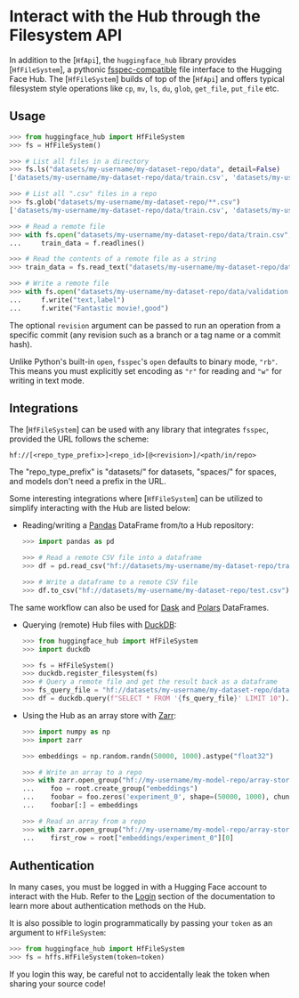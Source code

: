 # Interact with the Hub through the Filesystem API

In addition to the [`HfApi`], the `huggingface_hub` library provides [`HfFileSystem`], a pythonic [fsspec-compatible](https://filesystem-spec.readthedocs.io/en/latest/) file interface to the Hugging Face Hub. The [`HfFileSystem`] builds of top of the [`HfApi`] and offers typical filesystem style operations like `cp`, `mv`, `ls`, `du`, `glob`, `get_file`, `put_file` etc.

## Usage

```python
>>> from huggingface_hub import HfFileSystem
>>> fs = HfFileSystem()

>>> # List all files in a directory
>>> fs.ls("datasets/my-username/my-dataset-repo/data", detail=False)
['datasets/my-username/my-dataset-repo/data/train.csv', 'datasets/my-username/my-dataset-repo/data/test.csv']

>>> # List all ".csv" files in a repo
>>> fs.glob("datasets/my-username/my-dataset-repo/**.csv")
['datasets/my-username/my-dataset-repo/data/train.csv', 'datasets/my-username/my-dataset-repo/data/test.csv']

>>> # Read a remote file 
>>> with fs.open("datasets/my-username/my-dataset-repo/data/train.csv", "r") as f:
...     train_data = f.readlines()

>>> # Read the contents of a remote file as a string
>>> train_data = fs.read_text("datasets/my-username/my-dataset-repo/data/train.csv", revision="dev")

>>> # Write a remote file
>>> with fs.open("datasets/my-username/my-dataset-repo/data/validation.csv", "w") as f:
...     f.write("text,label")
...     f.write("Fantastic movie!,good")
```

The optional `revision` argument can be passed to run an operation from a specific commit (any revision such as a branch or a tag name or a commit hash).

Unlike Python's built-in `open`, `fsspec`'s `open` defaults to binary mode, `"rb"`. This means you must explicitly set encoding as `"r"` for reading and `"w"` for writing in text mode.

## Integrations

The [`HfFileSystem`] can be used with any library that integrates `fsspec`, provided the URL follows the scheme:

```
hf://[<repo_type_prefix>]<repo_id>[@<revision>]/<path/in/repo>
```

The "repo_type_prefix" is "datasets/" for datasets, "spaces/" for spaces, and models don't need a prefix in the URL.

Some interesting integrations where [`HfFileSystem`] can be utilized to simplify interacting with the Hub are listed below:

* Reading/writing a [Pandas](https://pandas.pydata.org/pandas-docs/stable/user_guide/io.html#reading-writing-remote-files) DataFrame from/to a Hub repository:

  ```python
  >>> import pandas as pd

  >>> # Read a remote CSV file into a dataframe
  >>> df = pd.read_csv("hf://datasets/my-username/my-dataset-repo/train.csv")

  >>> # Write a dataframe to a remote CSV file
  >>> df.to_csv("hf://datasets/my-username/my-dataset-repo/test.csv")
  ```

The same workflow can also be used for [Dask](https://docs.dask.org/en/stable/how-to/connect-to-remote-data.html) and [Polars](https://pola-rs.github.io/polars/py-polars/html/reference/io.html) DataFrames.

* Querying (remote) Hub files with [DuckDB](https://duckdb.org/docs/guides/python/filesystems):

  ```python
  >>> from huggingface_hub import HfFileSystem
  >>> import duckdb

  >>> fs = HfFileSystem()
  >>> duckdb.register_filesystem(fs)
  >>> # Query a remote file and get the result back as a dataframe
  >>> fs_query_file = "hf://datasets/my-username/my-dataset-repo/data_dir/data.parquet"
  >>> df = duckdb.query(f"SELECT * FROM '{fs_query_file}' LIMIT 10").df()
  ```

* Using the Hub as an array store with [Zarr](https://zarr.readthedocs.io/en/stable/tutorial.html#io-with-fsspec):

  ```python
  >>> import numpy as np
  >>> import zarr

  >>> embeddings = np.random.randn(50000, 1000).astype("float32")

  >>> # Write an array to a repo
  >>> with zarr.open_group("hf://my-username/my-model-repo/array-store", mode="w") as root:
  ...    foo = root.create_group("embeddings")
  ...    foobar = foo.zeros('experiment_0', shape=(50000, 1000), chunks=(10000, 1000), dtype='f4')
  ...    foobar[:] = embeddings

  >>> # Read an array from a repo
  >>> with zarr.open_group("hf://my-username/my-model-repo/array-store", mode="r") as root:
  ...    first_row = root["embeddings/experiment_0"][0]
  ```

## Authentication

In many cases, you must be logged in with a Hugging Face account to interact with the Hub. Refer to the [Login](../quick-start#login) section of the documentation to learn more about authentication methods on the Hub. 

It is also possible to login programmatically by passing your `token` as an argument to `HfFileSystem`:

```python
>>> from huggingface_hub import HfFileSystem
>>> fs = hffs.HfFileSystem(token=token)
```

If you login this way, be careful not to accidentally leak the token when sharing your source code!
